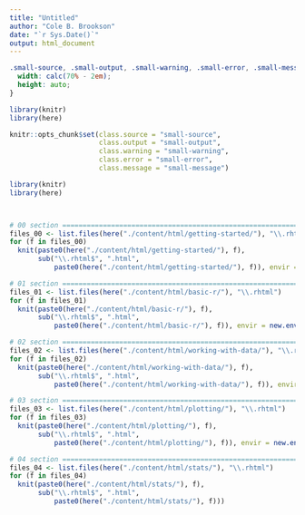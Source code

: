 ```yaml
---
title: "Untitled"
author: "Cole B. Brookson"
date: "`r Sys.Date()`"
output: html_document
---
```


```css
.small-source, .small-output, .small-warning, .small-error, .small-message {
  width: calc(70% - 2em);
  height: auto;
}
```


```r
library(knitr)
library(here)

knitr::opts_chunk$set(class.source = "small-source", 
                      class.output = "small-output", 
                      class.warning = "small-warning",
                      class.error = "small-error",
                      class.message = "small-message")
```

```r
library(knitr)
library(here)



# 00 section ===================================================================
files_00 <- list.files(here("./content/html/getting-started/"), "\\.rhtml")
for (f in files_00)
  knit(paste0(here("./content/html/getting-started/"), f), 
       sub("\\.rhtml$", ".html", 
           paste0(here("./content/html/getting-started/"), f)), envir = new.env())

# 01 section ===================================================================
files_01 <- list.files(here("./content/html/basic-r/"), "\\.rhtml")
for (f in files_01)
  knit(paste0(here("./content/html/basic-r/"), f), 
       sub("\\.rhtml$", ".html", 
           paste0(here("./content/html/basic-r/"), f)), envir = new.env())

# 02 section ===================================================================
files_02 <- list.files(here("./content/html/working-with-data/"), "\\.rhtml")
for (f in files_02)
  knit(paste0(here("./content/html/working-with-data/"), f), 
       sub("\\.rhtml$", ".html", 
           paste0(here("./content/html/working-with-data/"), f)), envir = new.env())

# 03 section ===================================================================
files_03 <- list.files(here("./content/html/plotting/"), "\\.rhtml")
for (f in files_03)
  knit(paste0(here("./content/html/plotting/"), f), 
       sub("\\.rhtml$", ".html", 
           paste0(here("./content/html/plotting/"), f)), envir = new.env())

# 04 section ===================================================================
files_04 <- list.files(here("./content/html/stats/"), "\\.rhtml")
for (f in files_04)
  knit(paste0(here("./content/html/stats/"), f), 
       sub("\\.rhtml$", ".html", 
           paste0(here("./content/html/stats/"), f)))
```

